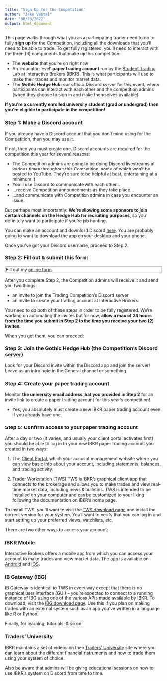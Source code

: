 ```yaml
---
title: "Sign Up for the Competition"
author: "Jake Vestal"
date: "08/23/2022"
output: html_document
---
```


This page walks through what you as a participating trader need to do to fully 
**sign up** for the Competition, including all the downloads that you'll need to 
be able to trade. To get fully registered, you'll need to interact with the 
three (3) components that make up this competition:

- The **website** that you're on right now 
- An 'educator-level' **paper trading account** run by the [Student Trading
  Lab](https://www.interactivebrokers.com/en/accounts/educator.php) at
  Interactive Brokers (IBKR). This is what participants will use to make their 
  trades and monitor market data.
- The **Gothic Hedge Hub**: our official Discord server for this event, where 
  participants can interact with each other and the competition admins (when they choose to sign in and make themselves available)
  
**If you're a currently enrolled university student (grad or undergrad) then 
you're eligible to participate in the competition!**

### Step 1: Make a Discord account
If you already have a Discord account that you don't mind using for the 
Competition, then you may use it.

If not, then you must create one. Discord accounts are required for the
competition this year for several reasons:

 - The Competition admins are going to be doing Discord livestreams at various 
 times throughout this Competition, some of which won't be posted to YouTube. 
 They're sure to be helpful at best, entertaining at a minimum :)
 - You'll use Discord to communicate with each other...
 - ...receive Competition announcements as they take place...
 - ...and communicate with Competition admins in case you encounter an issue.
 
But perhaps most importantly: **We're allowing some sponsors to join certain 
channels on the Hedge Hub for recruiting purposes**, so you definitely want to 
participate if you're job hunting.

You can make an account and download Discord [here](https://discord.com/). You 
are probably going to want to download the app on your desktop and your phone.

Once you've got your Discord username, proceed to Step 2.

### Step 2: Fill out & submit this form:
<div id="wufoo-div" style="background-color:#fff;border-style:ridge;">
<div id="wufoo-q7j67ol08e8luq" style => Fill out my <a href="https://dukefinance.wufoo.com/forms/q7j67ol08e8luq">online form</a>. </div> <script type="text/javascript"> var q7j67ol08e8luq; (function(d, t) { var s = d.createElement(t), options = { 'userName':'dukefinance', 'formHash':'q7j67ol08e8luq', 'autoResize':true, 'height':'866', 'async':true, 'host':'wufoo.com', 'header':'show', 'ssl':true }; s.src = ('https:' == d.location.protocol ?'https://':'http://') + 'secure.wufoo.com/scripts/embed/form.js'; s.onload = s.onreadystatechange = function() { var rs = this.readyState; if (rs) if (rs != 'complete') if (rs != 'loaded') return; try { q7j67ol08e8luq = new WufooForm(); q7j67ol08e8luq.initialize(options); q7j67ol08e8luq.display(); } catch (e) { } }; var scr = d.getElementsByTagName(t)[0], par = scr.parentNode; par.insertBefore(s, scr); })(document, 'script'); </script></div>

After you complete Step 2, the Competition admins will receive it and send you 
two things:

  - an invite to join the Trading Competition's Discord server 
  - an invite to create your trading account at Interactive Brokers. 
  
You need to do both of these steps in order to be fully registered. We're 
working on automating the invites but for now, **allow a max of 24 hours from 
the time you submit in Step 2 to the time you receive your two (2) invites**.

When you get them, you can proceed:

### Step 3: Join the Gothic Hedge Hub (the Competition's Discord server)
Look for your Discord invite within the Discord app and join the server! Leave
us an intro note in the General channel or something.

### Step 4: Create your paper trading account
Monitor **the university email address that you provided in Step 2** for an 
invite link to create a paper trading account for this year's competition!

  - Yes, you absolutely must create a new IBKR paper trading account even if you
  already have one.
  
### Step 5: Confirm access to your paper trading account
After a day or two (it varies, and usually your client portal activates first) 
you should be able to log in to your new IBKR paper trading account you created 
in two ways:

  1. The [Client Portal](https://ndcdyn.interactivebrokers.com/sso/Login?forwardTo=22&locale=en_US), which  your account management website where you can view basic 
  info about your account, including statements, balances, and trading activity.

  2. Trader Workstation (TWS)
  TWS is IBKR's graphical client app that connects to the brokerage and allows 
  you to make trades and view real-time market data, including news & bulletins. 
  TWS is intended to be installed on your computer and can be customized to your
  liking following the documentation on IBKR's home page.

  To install TWS, you'll want to visit the [TWS download page](https://www.interactivebrokers.com/en/index.php?f=16040) 
  and install the correct version for your system. You'll want to verify that 
  you can log in and start setting up your preferred views, watchlists, etc.


There are two other ways to access your account:

### IBKR Mobile

Interactive Brokers offers a mobile app from which you can access your account
to make trades and view market data. The app is available on 
[Android](https://play.google.com/store/apps/details?id=atws.app&hl=en_US&gl=US)
and [iOS](https://apps.apple.com/us/app/ibkr-mobile-invest-worldwide/id454558592).


### IB Gateway (IBG)

IB Gateway is identical to TWS in every way except that there is no graphical
user interface (GUI) -- you're expected to connect to a running instance of IBG
using one of the various APIs made available by IBKR. To download, visit the
[IBG download page](https://www.interactivebrokers.com/en/index.php?f=16457).
Use this if you plan on making trades with an external system such as an app
you've written in a language like R or Python.

Finally, for learning, tutorials, & so on:

### Traders' University

IBKR maintains a set of videos on their [Traders' University](https://www.interactivebrokers.com/en/index.php?f=1350) 
site where you can learn about the different financial instruments and how to
trade them using your system of choice.

Also be aware that admins will be giving educational sessions on how to use 
IBKR's system on Discord from time to time.
